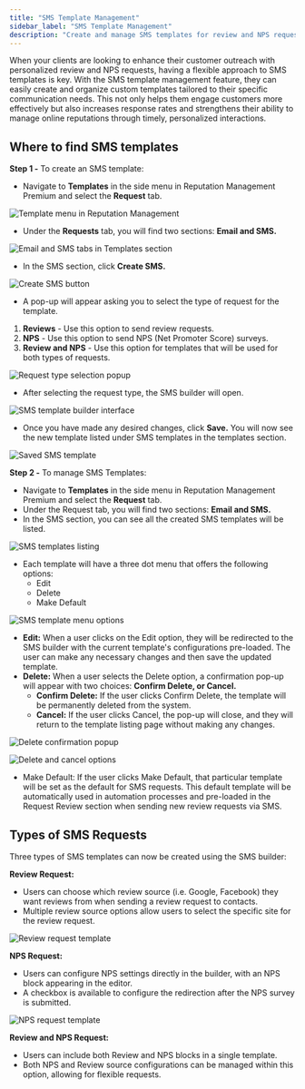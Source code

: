 ```yaml
---
title: "SMS Template Management"
sidebar_label: "SMS Template Management"
description: "Create and manage SMS templates for review and NPS requests in Reputation Management"
---
```


When your clients are looking to enhance their customer outreach with personalized review and NPS requests, having a flexible approach to SMS templates is key. With the SMS template management feature, they can easily create and organize custom templates tailored to their specific communication needs. This not only helps them engage customers more effectively but also increases response rates and strengthens their ability to manage online reputations through timely, personalized interactions.

## Where to find SMS templates

**Step 1 -** To create an SMS template: 

- Navigate to **Templates** in the side menu in Reputation Management Premium and select the **Request** tab.

![Template menu in Reputation Management](./img/sms-template-step1.jpg)

- Under the **Requests** tab, you will find two sections: **Email and SMS.**

![Email and SMS tabs in Templates section](./img/sms-template-email-sms-tabs.jpg)

- In the SMS section, click **Create SMS.**

![Create SMS button](./img/sms-template-create-sms-button.jpg)

- A pop-up will appear asking you to select the type of request for the template.

1. **Reviews** - Use this option to send review requests. 
2. **NPS** - Use this option to send NPS (Net Promoter Score) surveys.
3. **Review and NPS** - Use this option for templates that will be used for both types of requests. 

![Request type selection popup](./img/sms-template-request-type.jpg)

- After selecting the request type, the SMS builder will open. 

![SMS template builder interface](./img/sms-template-builder.jpg)

- Once you have made any desired changes, click **Save.** You will now see the new template listed under SMS templates in the templates section. 

![Saved SMS template](./img/sms-template-saved.jpg)

**Step 2 -** To manage SMS Templates: 

- Navigate to **Templates** in the side menu in Reputation Management Premium and select the **Request** tab. 
- Under the Request tab, you will find two sections: **Email and SMS.**
- In the SMS section, you can see all the created SMS templates will be listed. 

![SMS templates listing](./img/sms-template-listing.jpg)

- Each template will have a three dot menu that offers the following options:  
  - Edit
  - Delete
  - Make Default 

![SMS template menu options](./img/sms-template-menu.jpg)

- **Edit:** When a user clicks on the Edit option, they will be redirected to the SMS builder with the current template's configurations pre-loaded. The user can make any necessary changes and then save the updated template. 
- **Delete:** When a user selects the Delete option, a confirmation pop-up will appear with two choices: **Confirm Delete, or Cancel.**
  - **Confirm Delete:** If the user clicks Confirm Delete, the template will be permanently deleted from the system. 
  - **Cancel:** If the user clicks Cancel, the pop-up will close, and they will return to the template listing page without making any changes. 

![Delete confirmation popup](./img/sms-template-delete-confirm.jpg)

![Delete and cancel options](./img/sms-template-delete-options.jpg)

- Make Default: If the user clicks Make Default, that particular template will be set as the default for SMS requests. This default template will be automatically used in automation processes and pre-loaded in the Request Review section when sending new review requests via SMS. 

## Types of SMS Requests 

Three types of SMS templates can now be created using the SMS builder:

**Review Request:** 

- Users can choose which review source (i.e. Google, Facebook) they want reviews from when sending a review request to contacts. 
- Multiple review source options allow users to select the specific site for the review request. 

![Review request template](./img/sms-template-review-request.jpg)

**NPS Request:** 

- Users can configure NPS settings directly in the builder, with an NPS block appearing in the editor. 
- A checkbox is available to configure the redirection after the NPS survey is submitted. 

![NPS request template](./img/sms-template-nps-request.jpg)

**Review and NPS Request:** 

- Users can include both Review and NPS blocks in a single template. 
- Both NPS and Review source configurations can be managed within this option, allowing for flexible requests.
